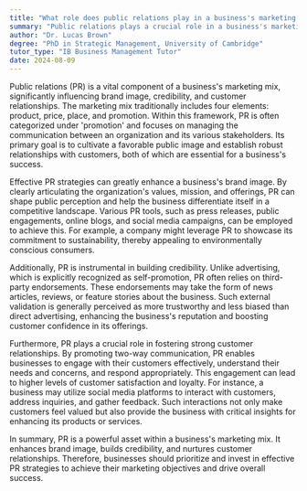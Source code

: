 ```yaml
---
title: "What role does public relations play in a business's marketing mix?"
summary: "Public relations plays a crucial role in a business's marketing mix by enhancing brand image, building credibility, and fostering customer relationships."
author: "Dr. Lucas Brown"
degree: "PhD in Strategic Management, University of Cambridge"
tutor_type: "IB Business Management Tutor"
date: 2024-08-09
---
```


Public relations (PR) is a vital component of a business's marketing mix, significantly influencing brand image, credibility, and customer relationships. The marketing mix traditionally includes four elements: product, price, place, and promotion. Within this framework, PR is often categorized under 'promotion' and focuses on managing the communication between an organization and its various stakeholders. Its primary goal is to cultivate a favorable public image and establish robust relationships with customers, both of which are essential for a business's success.

Effective PR strategies can greatly enhance a business's brand image. By clearly articulating the organization's values, mission, and offerings, PR can shape public perception and help the business differentiate itself in a competitive landscape. Various PR tools, such as press releases, public engagements, online blogs, and social media campaigns, can be employed to achieve this. For example, a company might leverage PR to showcase its commitment to sustainability, thereby appealing to environmentally conscious consumers.

Additionally, PR is instrumental in building credibility. Unlike advertising, which is explicitly recognized as self-promotion, PR often relies on third-party endorsements. These endorsements may take the form of news articles, reviews, or feature stories about the business. Such external validation is generally perceived as more trustworthy and less biased than direct advertising, enhancing the business's reputation and boosting customer confidence in its offerings.

Furthermore, PR plays a crucial role in fostering strong customer relationships. By promoting two-way communication, PR enables businesses to engage with their customers effectively, understand their needs and concerns, and respond appropriately. This engagement can lead to higher levels of customer satisfaction and loyalty. For instance, a business may utilize social media platforms to interact with customers, address inquiries, and gather feedback. Such interactions not only make customers feel valued but also provide the business with critical insights for enhancing its products or services.

In summary, PR is a powerful asset within a business's marketing mix. It enhances brand image, builds credibility, and nurtures customer relationships. Therefore, businesses should prioritize and invest in effective PR strategies to achieve their marketing objectives and drive overall success.
    